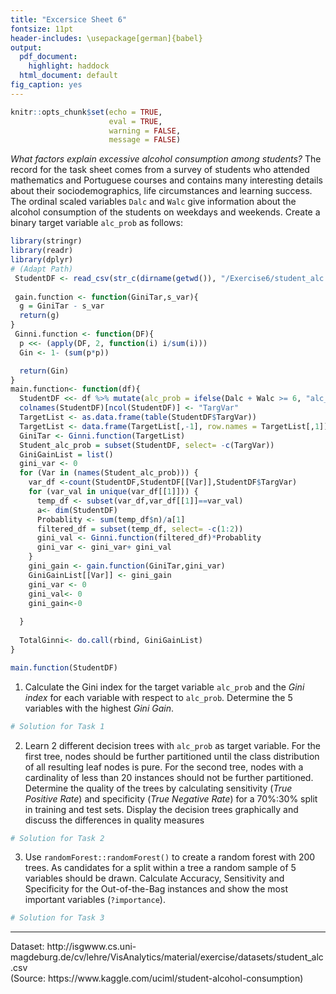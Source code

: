 ```yaml
---
title: "Excersice Sheet 6"
fontsize: 11pt
header-includes: \usepackage[german]{babel}
output:
  pdf_document:
    highlight: haddock
  html_document: default
fig_caption: yes
---
```


```r
knitr::opts_chunk$set(echo = TRUE, 
                      eval = TRUE,
                      warning = FALSE,
                      message = FALSE)
```

_What factors explain excessive alcohol consumption among students?_ The record for the task sheet comes from a survey of students who attended mathematics and Portuguese courses and contains many interesting details about their sociodemographics, life circumstances and learning success.  
The ordinal scaled variables `Dalc` and `Walc` give information about the alcohol consumption of the students on weekdays and weekends. Create a binary target variable `alc_prob` as follows:

```r
library(stringr)
library(readr)
library(dplyr)
# (Adapt Path)
 StudentDF <- read_csv(str_c(dirname(getwd()), "/Exercise6/student_alc.csv"))
 
 gain.function <- function(GiniTar,s_var){
  g = GiniTar - s_var
  return(g)
}
 Ginni.function <- function(DF){
  p <<- (apply(DF, 2, function(i) i/sum(i)))
  Gin <- 1- (sum(p*p))

  return(Gin)
}
main.function<- function(df){
  StudentDF <<- df %>% mutate(alc_prob = ifelse(Dalc + Walc >= 6, "alc_p" , "no_alc_p" ))
  colnames(StudentDF)[ncol(StudentDF)] <- "TargVar"
  TargetList <- as.data.frame(table(StudentDF$TargVar))
  TargetList <- data.frame(TargetList[,-1], row.names = TargetList[,1])
  GiniTar <- Ginni.function(TargetList)
  Student_alc_prob = subset(StudentDF, select= -c(TargVar))
  GiniGainList = list()
  gini_var <- 0
  for (Var in (names(Student_alc_prob))) {
    var_df <-count(StudentDF,StudentDF[[Var]],StudentDF$TargVar)
    for (var_val in unique(var_df[[1]])) {
      temp_df <- subset(var_df,var_df[[1]]==var_val)
      a<- dim(StudentDF)
      Probablity <- sum(temp_df$n)/a[1]
      filtered_df = subset(temp_df, select= -c(1:2))
      gini_val <- Ginni.function(filtered_df)*Probablity
      gini_var <- gini_var+ gini_val
    }
    gini_gain <- gain.function(GiniTar,gini_var)
    GiniGainList[[Var]] <- gini_gain
    gini_var <- 0
    gini_val<- 0
    gini_gain<-0
    
  }
  
  TotalGinni<- do.call(rbind, GiniGainList)
}

main.function(StudentDF)
```

1. Calculate the Gini index for the target variable `alc_prob` and the _Gini index_ for each variable with respect to `alc_prob`. Determine the 5 variables with the highest _Gini Gain_.

```r
# Solution for Task 1
```

2. Learn 2 different decision trees with `alc_prob` as target variable. For the first tree, nodes should be further partitioned until the class distribution of all resulting leaf nodes is pure. For the second tree, nodes with a cardinality of less than 20 instances should not be further partitioned. Determine the quality of the trees by calculating sensitivity (_True Positive Rate_) and specificity (_True Negative Rate_) for a 70%:30% split in training and test sets. Display the decision trees graphically and discuss the differences in quality measures

```r
# Solution for Task 2
```

3. Use `randomForest::randomForest()` to create a random forest with 200 trees. As candidates for a split within a tree a random sample of 5 variables should be drawn. Calculate Accuracy, Sensitivity and Specificity for the Out-of-the-Bag instances and show the most important variables (`?importance`).

```r
# Solution for Task 3
```
------
Dataset: http://isgwww.cs.uni-magdeburg.de/cv/lehre/VisAnalytics/material/exercise/datasets/student_alc.csv  
(Source: https://www.kaggle.com/uciml/student-alcohol-consumption)
